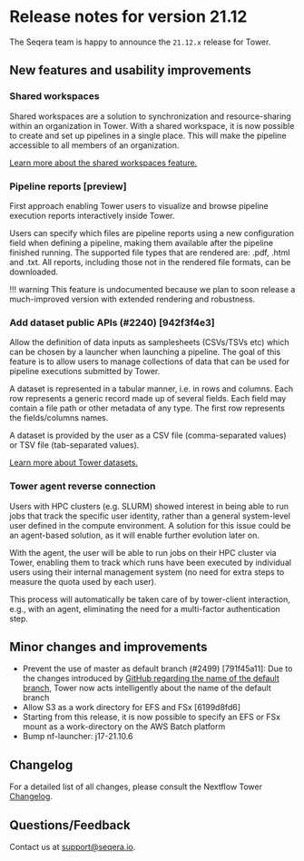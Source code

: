 
# Release notes for version 21.12

The Seqera team is happy to announce the `21.12.x` release for Tower.

## New features and usability improvements

### Shared workspaces

Shared workspaces are a solution to synchronization and resource-sharing within an organization in Tower. With a shared workspace, it is now possible to create and set up pipelines in a single place. This will make the pipeline accessible to all members of an organization.

[Learn more about the shared workspaces feature.](https://docs.seqera.io/platform/23.3.0/orgs-and-teams/shared-workspaces/)

### Pipeline reports [preview]

First approach enabling Tower users to visualize and browse pipeline execution reports interactively inside Tower.

Users can specify which files are pipeline reports using a new configuration field when defining a pipeline, making them available after the pipeline finished running. The supported file types that are rendered are: .pdf, .html and .txt. All reports, including those not in the rendered file formats, can be downloaded.

!!! warning
    This feature is undocumented because we plan to soon release a much-improved version with extended rendering and robustness. 

### Add dataset public APIs (#2240) [942f3f4e3] 

Allow the definition of data inputs as samplesheets (CSVs/TSVs etc) which can be chosen by a launcher when launching a pipeline. The goal of this feature is to allow users to manage collections of data that can be used for pipeline executions submitted by Tower.

A dataset is represented in a tabular manner, i.e. in rows and columns. Each row represents a generic record made up of several fields. Each field may contain a file path or other metadata of any type. The first row represents the fields/columns names. 

A dataset is provided by the user as a CSV file (comma-separated values) or TSV file (tab-separated values).

[Learn more about Tower datasets.](https://www.seqera.io/blog/introducing-tower-datasets/)

### Tower agent reverse connection

Users with HPC clusters (e.g. SLURM) showed interest in being able to run jobs that track the specific user identity, rather than a general system-level user defined in the compute environment. A solution for this issue could be an agent-based solution, as it will enable further evolution later on.

With the agent, the user will be able to run jobs on their HPC cluster via Tower, enabling them to track which runs have been executed by individual users using their internal management system (no need for extra steps to measure the quota used by each user).

This process will automatically be taken care of by tower-client interaction, e.g., with an agent, eliminating the need for a multi-factor authentication step.

## Minor changes and improvements

- Prevent the use of master as default branch (#2499) [791f45a11]: Due to the changes introduced by [GitHub regarding the name of the default branch](https://github.com/github/renaming/), Tower now acts intelligently about the name of the default branch
- Allow S3 as a work directory for EFS and FSx [6199d8fd6] 
- Starting from this release, it is now possible to specify an EFS or FSx mount as a work-directory on the AWS Batch platform
- Bump nf-launcher: j17-21.10.6

## Changelog

For a detailed list of all changes, please consult the Nextflow Tower [Changelog](./changelog.mdx).

## Questions/Feedback

Contact us at [support@seqera.io](mailto:support@seqera.io). 